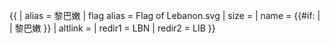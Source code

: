{{ {{{1<noinclude>|country showdata</noinclude>}}}
| alias = 黎巴嫩
| flag alias = Flag of Lebanon.svg
| size = {{{size|}}}
| name = {{#if: {{{name|}}} | {{{name|}}} | 黎巴嫩 }}
| altlink = {{{altlink|}}}
<noinclude>
| redir1 = LBN
| redir2 = LIB
</noinclude>
}}